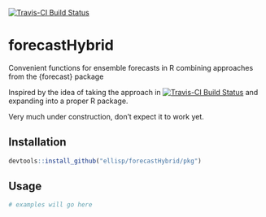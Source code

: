 [![Travis-CI Build Status](https://travis-ci.org/ellisp/forecastHybrid.svg?branch=master)](https://travis-ci.org/ellisp/forecastHybrid)

# forecastHybrid
Convenient functions for ensemble forecasts in R combining approaches from the {forecast} package


Inspired by the idea of taking the approach in 
[![Travis-CI Build Status](https://travis-ci.org/ellisp/forecastHybrid.svg?branch=master)](https://travis-ci.org/ellisp/forecastHybrid)
and expanding into a proper R package.

Very much under construction, don't expect it to work yet.

## Installation

```r
devtools::install_github("ellisp/forecastHybrid/pkg")
```


## Usage

```r
# examples will go here
```

